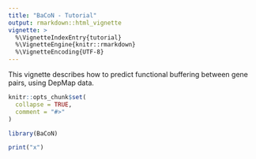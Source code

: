 ```yaml
---
title: "BaCoN - Tutorial"
output: rmarkdown::html_vignette
vignette: >
  %\VignetteIndexEntry{tutorial}
  %\VignetteEngine{knitr::rmarkdown}
  %\VignetteEncoding{UTF-8}
---
```


This vignette describes how to predict functional buffering between gene pairs, using DepMap data. 

```r
knitr::opts_chunk$set(
  collapse = TRUE,
  comment = "#>"
)
```

```r
library(BaCoN)
```


```r
print("x")
```

































